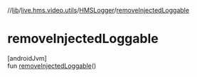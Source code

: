 //[lib](/api-reference/android/v2/home/content)/[live.hms.video.utils](../index)/[HMSLogger](index)/[removeInjectedLoggable](remove-injected-loggable)

# removeInjectedLoggable

[androidJvm]\
fun [removeInjectedLoggable](remove-injected-loggable)()

